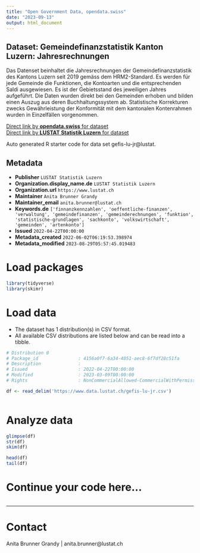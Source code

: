 ```yaml
---
title: "Open Government Data, opendata.swiss"
date: "2023-09-13"
output: html_document
---
```


## Dataset: Gemeindefinanzstatistik Kanton Luzern: Jahresrechnungen

Das Datenset beinhaltet die Jahresrechnungen der  Gemeindefinanzstatistik des Kantons Luzern seit 2019 gemäss dem HRM2-Standard. Es werden für jede Gemeinde die Funktionen, die Kontoarten und die entsprechenden Saldi ausgewiesen. Es ist der Gebietsstand des jeweiligen Jahres aufgeführt. Die Daten wurden direkt bei den Gemeinden erhoben und bilden einen Auszug aus deren Buchhaltungssystem ab. Statistische Korrekturen zwecks Gewährleistung der Konformität mit dem kantonalen Kontenrahmen wurden in Einzelfällen vorgenommen.

[Direct link by **opendata.swiss** for dataset](https://opendata.swiss/de/dataset/gemeindefinanzstatistik-kanton-luzern-jr)<br>
[Direct link by **LUSTAT Statistik Luzern** for dataset](https://www.lustat.ch/daten?stichwort=Gemeinderechnungen%20HRM2)

Auto generated R starter code for data set gefis-lu-jr@lustat.

## Metadata

- **Publisher** `LUSTAT Statistik Luzern`
- **Organization.display_name.de** `LUSTAT Statistik Luzern`
- **Organization.url** `https://www.lustat.ch`
- **Maintainer** `Anita Brunner Grandy`
- **Maintainer_email** `anita.brunner@lustat.ch`
- **Keywords.de** `['finnanzkennzahlen', 'oeffentliche-finanzen', 'verwaltung', 'gemeindefinanzen', 'gemeinderechnungen', 'funktion', 'statistische-grundlagen', 'sachkonto', 'volkswirtschaft', 'gemeinden', 'artenkonto']`
- **Issued** `2022-04-22T00:00:00`
- **Metadata_created** `2022-06-02T06:19:53.398974`
- **Metadata_modified** `2023-08-29T05:57:45.019483`


# Load packages

```r

library(tidyverse)
library(skimr)

```

# Load data

-   The dataset has 1 distribution(s) in CSV format.
-   All available CSV distributions are listed below and can be read into a tibble.

```r

# Distribution 0
# Package_id               : 4156a0f7-6a34-4051-aec8-6f7df28c51fa
# Description              : 
# Issued                   : 2022-04-22T00:00:00
# Modified                 : 2023-03-09T00:00:00
# Rights                   : NonCommercialAllowed-CommercialWithPermission-ReferenceRequired

df <- read_delim('https://www.data.lustat.ch/gefis-lu-jr.csv')



```

# Analyze data

```r

glimpse(df)
str(df)
skim(df)

head(df)
tail(df)

```

# Continue your code here...

```r

```

------------------------------------------------------------------------

# Contact

Anita Brunner Grandy | anita.brunner@lustat.ch
